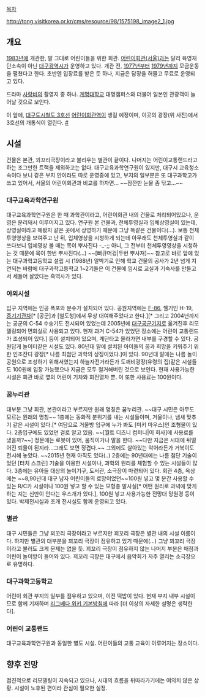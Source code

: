[[목차]]

http://tong.visitkorea.or.kr/cms/resource/98/1575198_image2_1.jpg
== 개요 ==
[[1983년]]에 개관한, 말 그대로 어린이들을 위한 회관. [[어린이회관(서울)]]과는 달리 육영재단소속이 아닌 [[대구광역시]]가 운영하고 있다.  개관 전, [[1977년]]부터 [[1979년]]까지 모금운동을 펼쳤다고 한다. 초반엔 입장료를 받은 듯 하나, 지금은 담장을 허물고 무료로 운영되고 있다.

드라마 [[사랑비]]의 촬영지 중 하나.  [[계명대학교]] 대명캠퍼스와 더불어 일본인 관광객이 늘어날 것으로 보인다.

이 앞에, [[대구도시철도 3호선]] [[어린이회관역]]이 생길 예정이며, 이곳의 광장(위 사진)에서 3호선의 개통식이 열린다. [http://news.naver.com/main/read.nhn?mode=LSD&mid=sec&sid1=102&oid=088&aid=0000387718 #]

== 시설 ==
건물은 본관, 꾀꼬리극장이라고 불리우는 별관이 끝이다. 나머지는 어린이교통랜드라고 하는 조그만한 트랙을 제외하고는 없다. 대구교육과학연구원이 있지만, 대구시 교육청소속이다 보니 같은 부지 안이라도 따로 운영중에 있고, 부지의 일부분은 또 대구과학고가 쓰고 있어서, 서울의 어린이회관과 비교를 하자면... ~~잠깐만 눈물 좀 닦고...~~

=== 대구교육과학연구원 ===
대구교육과학연구원은 한 때 과학관이라고, 어린이회관 내의 건물로 처리되어있으나, 운영은 분리돼서 이루어지고 있다. 연구원 본 건물과, 천체투영실과 입체상영실이 있는데, 상영실이라고 해봤자 같은 곳에서 상영하기 때문에 그냥 똑같은 건물이다(...). 보통 천체투영영상을 보여주고 난 뒤, 입체영상을 시청하게 되는데 아무래도 천체투영실과 같이 쓰다보니 입체영상 볼 때는 목이 뿌사진다 -_-;; 아니, 그 전부터 천체투영영상을 시청하는 것 때문에 목이 한번 뿌사진다(...) ~~[뻐큐머겅|두번 뿌사져]~~
참고로 바로 앞에 있는 대구과학고등학교 설립 시 (1988년) 알박기로 인해 학교 건물의 공사가 2년 넘게 지연되는 바람에 대구과학고등학교 1~2기들은 이 건물에 임시로 교실과 기숙사를 만들고서 세들어 살았다는 흑역사가 있다.

=== 야외시설 ===
입구 지역에는 인공 폭포와 분수가 설치되어 있다. 공원지역에는 [[F-86]], 헬기인 H-19, [[증기기관차]][* [공군]과 [철도청]에서 무상 대여해주었다고 한다.][* 그리고 2004년까지는 공군의 C-54 수송기도 전시되어 있었는데 2005년에 [[제11전투비행단|대구공군기지]]로 옮겨진후 리모델링되어 면회실로 사용되고 있다. 현재 과거 C-54가 있었던 장소에는 어린이 교통랜드가 조성되어 있다.] 등이 설치되어 있으며, 계단타고 올라가면 내부를 구경할 수 있다. 공원답게 놀이터같은 시설도 있다. 80년대 말에 설치된 아이들의 꿈과 희망을 키워주기 위한 인조잔디 광장[* 나름 최첨단 과학의 상징이었다.]이 있다. 90년대 말에는 나름 놀이공원으로 조성하기 위해서였는지 하늘자전거라든가 도깨비광장(유령의 집)같은 시설들도 100원에 입장 가능했으나 지금은 모두 철거해버린 것으로 보인다. 현재 사용가능한 시설은 회관 바로 옆의 어린이 기차와 회전열차 뿐. 이 또한 사용료는 100원이다. 

=== 꿈누리관 ===
대부분 그냥 회관, 본관이라고 부르지만 원래 명칭은 꿈누리관. ~~대구 시민은 아무도 모르는 원래의 명칭~~
1층에는 동화적 분위기를 내는 시설들이며, 거울이나, 냄새 맞추기 같은 시설이 있다.[* 여담으로 거울방 입구에 누가 봐도 [미키 마우스]인 조형물이 있다. 2층입구에도 있었던 걸로 알고 있음. ~~[월트 디즈니 컴퍼니|이 회사]에 사용료를 냈을까?~~] 정문에는 로봇이 있어, 움직이거나 말을 한다. ~~다만 지금은 시대에 뒤떨어진 퇴물이 된지라...그래도 보면 정겹다.~~ 그외에도 살아있는 악어라든가 거북이도 전시해 놓았다. ~~2015년 현재 아직도 있다(..)
2층에는 90년대에는 나름 첨단 기술이었던 [터치 스크린] 기술을 이용한 시설이나, 과학의 원리를 체험할 수 있는 시설들이 많다.
3층에는 유아들 대상의 놀이기구, 도서관, 소극장이 마련되어 있다.
회관 4층, 옥상에는 ~~8,90년대 대구 남자 어린이들의 로망이었던~~100원 넣고 몇 분간 사용할 수 있는 R/C카 시설이나 100원 넣고 할 수 있는 모형총 발사실[* 어떤 원리로 과녁에 맞게 하는 지는 신만이 안다는 우스개가 있다.], 100원 넣고 사용가능한 전망대 망원경 등이 있다. 박제전시실과 조개 전시실도 함께 운영되고 있다.

=== 별관 ===
대구 시민들은 그냥 꾀꼬리 극장이라고 부르지만 꾀꼬리 극장은 별관 내의 시설 이름이다. 하지만 별관의 대부분을 꾀꼬리 극장이 점유하고 있기 때문에(...) 그냥 꾀꼬리 극장이라고 불러도 크게 문제는 없을 듯. 꾀꼬리 극장이 점유하지 않는 나머지 부분은 매점과 어린이 놀이방이 들어와 있다. 꾀꼬리 극장은 대구에서 음악회가 자주 열리는 소극장으로 유명하다.

=== 대구과학고등학교 ===
어린이 회관 부지의 일부를 점유하고 있으며, 이전 떡밥이 있다. 현재 부지 내부 시설이므로 함께 기재하며 [[리그베다 위키 기본방침]]에 따라 [더 이상의 자세한 설명은 생략한다].

=== 어린이 교통랜드 ===
대구교육과학연구원과 동일한 별도 시설. 어린이들의 교통 교육이 이루어지는 장소이다.

== 향후 전망 ==
점진적으로 리모델링이 지속되고 있으나, 시대의 흐름을 뒤따라가기에는 여의치 않은 상황. 시설이 노후된 편이라 관심이 필요한 실정.
